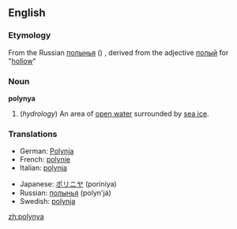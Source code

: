 {{wikipedia}}
==English==

===Etymology===
From the Russian [[полынья]] ({{IPA|[pɐɫɨˈɲja]}}) , derived from the adjective [[полый]] for "[[hollow]]"

===Noun===
'''polynya'''

# (''hydrology'') An area of [[open water]] surrounded by [[sea ice]].

===Translations===
{{rfc-level|Translations at L3+ (AutoFormat would have corrected level of Translations)}}
{{top}}
*German: [[Polynja]] {{f}}
*French: [[polynie]]
*Italian: [[polynja]] {{f}}
{{mid}}
*Japanese: [[ポリニヤ]] (poriniya)
*Russian: [[полынья]] (polyn'já)
*Swedish: [[polynja]]
{{bottom}}

[[zh:polynya]]